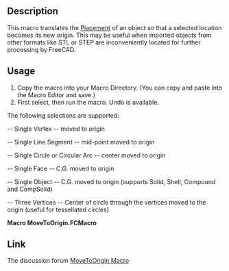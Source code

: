 <languages/>
<translate>

<!--T:1-->
{{Macro
|Name=Macro MoveToOrigin
|Icon=Centericon.png
|Description=Moves the selected location of an object to the Origin.<br >This macro translates the [[Placement|Placement]] of an object so that a selected location becomes its new origin. This may be useful when imported objects from other formats like STL or STEP are inconveniently located for further processing by FreeCAD.  
|Author=Edwilliams16
|Version=00.02
|Date=2021-07-07
|Download=[https://wiki.freecad.org/File:Centericon.png ToolBar Icon]
}}

==Description== <!--T:2-->

<!--T:7-->
This macro translates the [[Placement|Placement]] of an object so that a selected location becomes its new origin. This may be useful when imported objects from other formats like STL or STEP are inconveniently located for further processing by FreeCAD.  

==Usage== <!--T:4-->

<!--T:8-->
# Copy the macro into your Macro Directory. (You can copy and paste into the Macro Editor and save.)
# First select, then run the macro. Undo is available.

<!--T:15-->
The following selections are supported:

<!--T:9-->
-- Single Vertex --    moved to origin

<!--T:10-->
-- Single Line Segment -- mid-point moved to origin

<!--T:11-->
-- Single Circle or Circular Arc -- center moved to origin

<!--T:12-->
-- Single Face --  C.G. moved to origin

<!--T:13-->
-- Single Object -- C.G. moved to origin (supports Solid, Shell, Compound and CompSolid)

<!--T:14-->
-- Three Vertices -- Center of circle through the vertices moved to the origin (useful for tessellated circles)

</translate>
'''Macro MoveToOrigin.FCMacro'''

{{MacroCode|code=
__Title__    = "MoveToOrigin"
__Author__   = "edwilliams16"
__Version__  = "00.02"
__Date__     = "2021.7.7"
debug = False
'''Usage:
This macro will adjust the placement of a shape to place a selected feature at the origin.
One vertex:  - to origin
One line segment - midpoint to origin
One circle - center to origin
One arc of circle - center to origin
One face - CG of face to origin
Three vertices - center of circle through vertices to origin
Shape - CG of shape to origin

If the shape is a BaseFeature inside a body, the base feature's placement in the body is adjusted.
'''
# Version 0.01  Original
# Version 0.02 - now handles objects in nested part containers

def circumcenter(A, B, C):
    '''Return the circumcenter of three 3D vertices'''
    a2 = (B - C).Length**2
    b2 = (C - A).Length**2
    c2 = (A - B).Length**2
    if a2 * b2 * c2 == 0.0:
        print('Three vertices must be distinct')
        return
    alpha = a2 * (b2 + c2 - a2)
    beta = b2 * (c2 + a2 - b2)
    gamma = c2 * (a2 + b2 - c2)
    return (alpha*A + beta * B + gamma * C)/(alpha + beta + gamma)

def centerofmass(subshapes):
    mass =0.0
    moment = App.Vector(0, 0, 0)
    for sh in subshapes:
        mass += sh.Volume
        moment += sh.Volume * sh.CenterOfMass
    return moment/mass  

def globalCG(obj, removeLocalOffset=True):
    '''Find COM of object in global coordinates
      remove local offset per https://forum.freecad.org/viewtopic.php?t=27821'''
    gpl = obj.getGlobalPlacement()
    pl = obj.Placement
    rpl= gpl.multiply(pl.inverse())
    if removeLocalOffset:
        return rpl.multVec(obj.Shape.CenterOfMass)
    else:
        return gpl.multVec(obj.Shape.CenterOfMass)



def globalGCGHierarchy(obj):
    ''' Compute global COM of an object hierarchy'''
    volume= 0
    moment = App.Vector(0., 0., 0.)
    def wrappedGCG(obj): 
        nonlocal volume, moment
        if hasattr(obj, 'Shape'):
            shape = obj.Shape
            if hasattr(shape, 'CenterOfMass'):
                print(f'{obj.Name}  {vectorRound(globalCG(obj, True), nDec)}')
                volume += shape.Volume
                moment += globalCG(obj, True).multiply(shape.Volume)
            else:
                for obj1 in obj.OutList:
                    if hasattr(obj1, 'Shape'):
                        wrappedGCG(obj1)
    wrappedGCG(obj)
    return (volume, moment)

def vectorRound(v, n):
    '''Round the output of App.Vector v to n dec places'''
    return App.Vector(round(v.x, n), round(v.y, n), round(v.z, n))
  
isGlobal = False
nDec = 3
selt = Gui.Selection.getSelectionEx()
if len(selt) != 1:
    print('Select one vertex, edge or object\nor three vertices for center of circle')
    shift = App.Vector(0, 0, 0)  # bail and do nothing  
else:
    sel = selt[0]
    if sel.HasSubObjects:
        vv = sel.SubObjects
        if len(vv) ==3 and vv[0].ShapeType == 'Vertex' and   vv[1].ShapeType == 'Vertex' and vv[2].ShapeType == 'Vertex':
            shift = circumcenter(vv[0].Point, vv[1].Point, vv[2].Point)
            if debug: print('Three Vertices')
        elif len(vv) == 1: 
            selected = sel.SubObjects[0]
            if selected.ShapeType == 'Vertex':
                shift = selected.Point
                if debug: print('One vertex')
            elif selected.ShapeType == 'Edge':
                if selected.Curve.TypeId == 'Part::GeomCircle':    #circles and arcs
                     shift = selected.Curve.Center
                     if debug: print('One arc')      
                elif selected.Curve.TypeId == 'Part::GeomLine':
                    shift = (selected.valueAt(selected.FirstParameter) + selected.valueAt(selected.LastParameter))/2 # mid-point
                    if debug: print('One line')
                else:
                    print(f'edge is {selected.Curve.TypeId} not handled')
                    shift = App.Vector(0, 0, 0)  # bail and do nothing
            elif selected.ShapeType == 'Face':
                shift = selected.CenterOfMass #center of face
                if debug: print('One face')
            else:
                print(f'ShapeType {selected.ShapeType} not handled')
                shift = App.Vector(0, 0, 0)  # bail and do nothing
        else:
            print('Wrong number of Selections')
            shift = App.Vector(0, 0, 0)  # bail and do nothing
    else:
        if debug: print(f'ObjectName is {sel.ObjectName}')
        #if sel.ObjectName[0:11] == 'BaseFeature':
        if hasattr(sel.Object, 'Shape'):
            if debug: print('One solid')
            shape = sel.Object.Shape
            if shape.ShapeType == 'Solid' or shape.ShapeType == 'Shell':
                shift = shape.CenterOfMass
            elif shape.ShapeType == 'Compound' or shape.ShapeType == 'CompSolid':
                #shift = centerofmass(shape.SubShapes)
                vol, mom = globalGCGHierarchy(sel.Object)
                shift = mom.multiply(1./vol)  # global!
                isGlobal = True
            #more cases?
            else:
                print(f'Object ShapeType {sel.Object.Shape.ShapeType} not handled')
                shift = App.Vector(0, 0, 0)  # bail and do nothing                
        else:
            print(f'{sel.ObjectName} is not a shape')
            shift = App.Vector(0, 0, 0)  # bail and do nothing
            


pl = App.ActiveDocument.getObject(sel.ObjectName).Placement
gpl = App.ActiveDocument.getObject(sel.ObjectName).getGlobalPlacement()
gplr = gpl.multiply(pl.inverse())
if isGlobal:
    shift = gplr.inverse().multVec(shift) # global shift in LCS
print(f'Shift = {vectorRound(shift,nDec)}')
locorigin = gplr.inverse().multVec(App.Vector(0., 0., 0.)) #global origin in LCS
App.ActiveDocument.openTransaction('Undo Move to Origin')
App.ActiveDocument.getObject(sel.ObjectName).Placement.move(locorigin-shift)
App.ActiveDocument.commitTransaction()
App.ActiveDocument.recompute()
}}
<translate>

==Link== <!--T:5-->

<!--T:6-->
The discussion forum [https://forum.freecad.org/viewtopic.php?f=22&t=59450 MoveToOrigin Macro]

</translate>